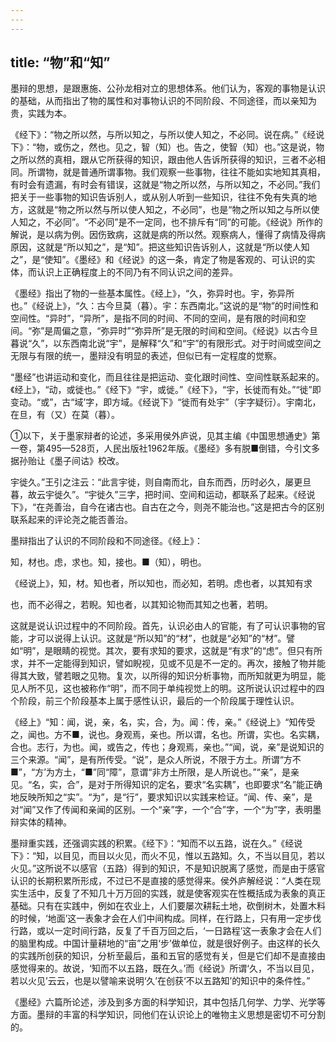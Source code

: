 ```yaml
---
---
---
```

title: “物”和“知”
---



墨辩的思想，是跟惠施、公孙龙相对立的思想体系。他们认为，客观的事物是认识的基础，从而指出了物的属性和对事物认识的不同阶段、不同途径，而以亲知为贵，实践为本。

《经下》：“物之所以然，与所以知之，与所以使人知之，不必同。说在病。”《经说下》：“物，或伤之，然也。见之，智（知）也。告之，使智（知）也。”这是说，物之所以然的真相，跟从它所获得的知识，跟由他人告诉所获得的知识，三者不必相同。所谓物，就是普通所谓事物。我们观察一些事物，往往不能如实地知其真相，有时会有遗漏，有时会有错误，这就是“物之所以然，与所以知之，不必同。”我们把关于一些事物的知识告诉别人，或从别人听到一些知识，往往不免有失真的地方，这就是“物之所以然与所以使人知之，不必同”，也是“物之所以知之与所以使人知之，不必同”。“不必同”是不一定同，也不排斥有“同”的可能。《经说》所作的解说，是以病为例。因伤致病，这就是病的所以然。观察病人，懂得了病情及得病原因，这就是“所以知之”，是“知”。把这些知识告诉别人，这就是“所以使人知之”，是“使知”。《墨经》和《经说》的这一条，肯定了物是客观的、可认识的实体，而认识上正确程度上的不同乃有不同认识之间的差异。

《墨经》指出了物的一些基本属性。《经上》，“久，弥异时也。宇，弥异所也。”《经说上》，“久：古今旦莫（暮）。宇：东西南北。”这说的是“物”的时间性和空间性。“异时”，“异所”，是指不同的时间、不同的空间，是有限的时间和空间。“弥”是周偏之意，“弥异时”“弥异所”是无限的时间和空间。《经说》以古今旦暮说“久”，以东西南北说“宇”，是解释“久”和“宇”的有限形式。对于时间或空间之无限与有限的统一，墨辩没有明显的表述，但似已有一定程度的觉察。

“墨经”也讲运动和变化，而且往往是把运动、变化跟时间性、空间性联系起来的。《经上》，“动，或徙也。”《经下》“宇，或徙。”《经下》，“宇，长徙而有处。”“徙”即变动。“或”，古“域’字，即方域。《经说下》“徙而有处宇”（宇字疑衍）。宇南北，在旦，有（又）在莫（暮）。

①以下，关于墨家辩者的论述，多采用侯外庐说，见其主编《中国思想通史》第一卷，第495—528页，人民出版社1962年版。《墨经》多有脱■倒错，今引文多据孙贻让《墨子间诂》校改。

宇徙久。”王引之注云：“此言宇徙，则自南而北，自东而西，历时必久，屡更旦暮，故云宇徙久”。“宇徙久”三字，把时间、空间和运动，都联系了起来。《经说下》，“在尧善治，自今在诸古也。自古在之今，则尧不能治也。”这是把古今的区别联系起来的评论尧之能否善治。

墨辩指出了认识的不同阶段和不同途径。《经上》：

知，材也。虑，求也。知，接也。■（知），明也。

《经说上》，知，材。知也者，所以知也，而必知，若明。虑也者，以其知有求

也，而不必得之，若睨。知也者，以其知论物而其知之也著，若明。

这就是说认识过程中的不同阶段。首先，认识必由人的官能，有了可认识事物的官能，才可以说得上认识。这就是“所以知”的“材”，也就是“必知”的“材”。譬如“明”，是眼睛的视觉。其次，要有求知的要求，这就是“有求”的“虑”。但只有所求，并不一定能得到知识，譬如睨视，见或不见是不一定的。再次，接触了物并能得其大致，譬若眼之见物。复次，以所得的知识分析事物，而所知就更为明显，能见人所不见，这也被称作“明”，而不同于单纯视觉上的明。这所说认识过程中的四个阶段，前三个阶段基本上属于感性认识，最后的一个阶段属于理性认识。

《经上》“知：闻，说，亲，名，实，合，为。闻：传，亲。”《经说上》“知传受之，闻也。方不■，说也。身观焉，亲也。所以谓，名也。所谓，实也。名实耦，合也。志行，为也。闻，或告之，传也；身观焉，亲也。”“闻，说，亲”是说知识的三个来源。“闻”，是有所传受。“说”，是众人所说，不限于方土。所谓“方不■”，“方’为方土，“■”同“障”，意谓“非方土所限，是人所说也。”“亲”，是亲见。“名，实，合”，是对于所得知识的定名，要求“名实耦”，也即要求“名”能正确地反映所知之“实”。“为”，是“行”，要求知识以实践来检证。“闻、传、亲”，是对“闻”又作了传闻和亲闻的区别。一个“亲”字，一个“合”字，一个“为”字，表明墨辩实体的精神。

墨辩重实践，还强调实践的积累。《经下》：“知而不以五路，说在久。”《经说下》：“知，以目见，而目以火见，而火不见，惟以五路知。久，不当以目见，若以火见。”这所说不以感官（五路）得到的知识，不是知识脱离了感觉，而是由于感官认识的长期积累所形成，不过已不是直接的感觉得来。侯外庐解经说：“人类在现实生活中，反复了不知几十万万回的实践，就是使客观实在性概括成为表象的真正基础。只有在实践中，例如在农业上，人们要屡次耕耘土地，砍倒树木，处置木料的时候，‘地面’这一表象才会在人们中间构成。同样，在行路上，只有用一定步伐行路，或以一定时间行路，反复了千百万回之后，‘一日路程’这一表象才会在人们的脑里构成。中国计量耕地的“亩”之用‘步’做单位，就是很好例子。由这样的长久的实践所创获的知识，分析至最后，虽和五官的感觉有关，但是它们却不是直接由感觉得来的。故说，‘知而不以五路，既在久。’而《经说》所谓‘久，不当以目见，若以火见’云云，也是以譬喻来说明‘久’在创获‘不以五路知’的知识中的条件性。”

《墨经》六篇所论述，涉及到多方面的科学知识，其中包括几何学、力学、光学等方面。墨辩的丰富的科学知识，同他们在认识论上的唯物主义思想是密切不可分割的。